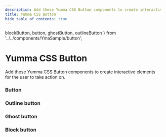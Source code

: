 ```yaml
---
description: Add these Yumma CSS Button components to create interactive elements for the user to take action on.
title: Yumma CSS Button
hide_table_of_contents: true
---
```


  blockButton,
  button,
  ghostButton,
  outlineButton
} from '../../components/YmaSample/button';

# Yumma CSS Button

Add these Yumma CSS Button components to create interactive elements for the user to take action on.

### Button

<YmaPreview 
  codeData = {button}
  useCenter
  usePadding
  useTabs
  useVersion = 'release'
/>

### Outline button

<YmaPreview
  codeData = {outlineButton}
  useCenter
  usePadding
  useTabs
  useVersion = 'release'
/>

### Ghost button

<YmaPreview
  codeData = {ghostButton}
  useCenter
  usePadding
  useTabs
  useVersion = 'release'
/>

### Block button

<YmaPreview
  codeData = {blockButton}
  useCenter
  usePadding
  useTabs
  useVersion = 'release'
/>